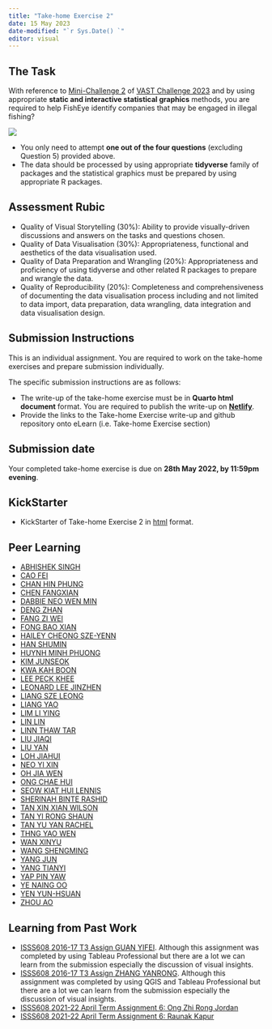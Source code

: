 ```yaml
---
title: "Take-home Exercise 2"
date: 15 May 2023
date-modified: "`r Sys.Date() `"
editor: visual
---
```


## The Task

With reference to [Mini-Challenge 2](https://vast-challenge.github.io/2023/MC2.html) of [VAST Challenge 2023](https://vast-challenge.github.io/2023/index.html) and by using appropriate **static and interactive statistical graphics** methods, you are required to help FishEye identify companies that may be engaged in illegal fishing?

![](img/mc2.jpg)

::: callout-important
-   You only need to attempt **one out of the four questions** (excluding Question 5) provided above.
-   The data should be processed by using appropriate **tidyverse** family of packages and the statistical graphics must be prepared by using appropriate R packages.
:::

## Assessment Rubic

-   Quality of Visual Storytelling (30%): Ability to provide visually-driven discussions and answers on the tasks and questions chosen.
-   Quality of Data Visualisation (30%): Appropriateness, functional and aesthetics of the data visualisation used.
-   Quality of Data Preparation and Wrangling (20%): Appropriateness and proficiency of using tidyverse and other related R packages to prepare and wrangle the data.
-   Quality of Reproducibility (20%): Completeness and comprehensiveness of documenting the data visualisation process including and not limited to data import, data preparation, data wrangling, data integration and data visualisation design.

## Submission Instructions

This is an individual assignment. You are required to work on the take-home exercises and prepare submission individually.

::: callout-important
The specific submission instructions are as follows:

-   The write-up of the take-home exercise must be in **Quarto html document** format. You are required to publish the write-up on [**Netlify**](https://www.netlify.com/).
-   Provide the links to the Take-home Exercise write-up and github repository onto eLearn (i.e. Take-home Exercise section)
:::

## Submission date

Your completed take-home exercise is due on **28th May 2022, by 11:59pm evening**.

## KickStarter

-   KickStarter of Take-home Exercise 2 in [html](TH_EX02/MC2-Kick-starter1.html) format.

## Peer Learning

-   [ABHISHEK SINGH](https://abhisheksinghvaa.netlify.app/takehome%20exercise/takehome%20ex%202/takehome2)
-   [CAO FEI](https://isss608-vaa.netlify.app/Take-home_Ex/Take-home_Ex02/Take-home_Ex02.html)
-   [CHAN HIN PHUNG](https://clinquant-toffee-2ed3a1.netlify.app/take-home_ex/take-home_ex02/takehome02)
-   [CHEN FANGXIAN](https://isss608-chenfx.netlify.app/take-home_ex/take-home_ex02/take-home_ex02)
-   [DABBIE NEO WEN MIN](https://isss608-dabbieneo-ay2022-23.netlify.app/take-home_ex/take-home_ex02/take-home_ex02)
-   [DENG ZHAN](https://isss608-christina.netlify.app/take-home_ex/take-home_ex02/take-home_ex2)
-   [FANG ZI WEI](https://isss608-ay2023apr-zwfang.netlify.app/take-home_ex/take-home_ex02/take-home_ex02)
-   [FONG BAO XIAN](https://fongbx-isss608-visual-analytics.netlify.app/take-home%20ex/take-home_ex02/take-home_ex02)
-   [HAILEY CHEONG SZE-YENN](https://isss608-ay2023-haileycsy.netlify.app/take-home_ex/take-home_ex02/take-home_ex02)
-   [HAN SHUMIN](https://master--isss608vaa-shuminhan.netlify.app/take-home_exercise/take-home_ex2/take-home_ex2r)
-   [HUYNH MINH PHUONG](https://mphuynh-vaa.netlify.app/take-home_ex/take-home_ex02/take-home_ex02)
-   [KIM JUNSEOK](https://isss608-js.netlify.app/take-home_ex/take-home_ex02/take-home_ex02)
-   [KWA KAH BOON](https://cosmic-boon.netlify.app/take-home_ex/take-home_ex02/take-home_ex2)
-   [LEE PECK KHEE](https://isss608-ay2022-23t2-leepeckkhee.netlify.app/take-home_ex/take-home_ex02/take-home_ex02)
-   [LEONARD LEE JINZHEN](https://isss608-ay2022-23-ll.netlify.app/take-home_ex/take-home_ex02/take-home_ex02)
-   [LIANG SZE LEONG](https://isss608-ay2022-23t3.netlify.app/take-home_ex/take-home_ex02/take-home_ex02)
-   [LIANG YAO](https://isss608-vaa-liangyao.netlify.app/take-home_ex/take-home_ex02/take-home_ex02)
-   [LIM LI YING](https://visualanalyticsbyly.netlify.app/take-home_ex/take-home_ex02/take-home_ex02)
-   [LIN LIN](https://isss608-wendylinlin-2023.netlify.app/takehomeex/takehomeex2/takehomeex2)
-   [LINN THAW TAR](https://linnthawtar-visualanalytics.netlify.app/take_home_exercise/take_home_ex_02_1/take_home_ex02_1)
-   [LIU JIAQI](https://isss608-vaa-liujiaqi.netlify.app/take_home_ex/take-home_ex02/take_home_ex02)
-   [LIU YAN](https://isss608-ay2022-23t3liuyan.netlify.app/take-home%20exercise/take-home%20exercise%202/take-home_ex02)
-   [LOH JIAHUI](https://isss608-lohjiahui.netlify.app/take-home_exercises/take-home_ex02/take-home_ex02_v2)
-   [NEO YI XIN](https://isss608-neoyixin.netlify.app/take-home_ex/take-home_ex02/take-home_ex02)
-   [OH JIA WEN](https://isss608-ohjiawen.netlify.app/take-home_ex/take_home_ex02/take-home_ex02)
-   [ONG CHAE HUI](https://smu-isss608-vaa.netlify.app/take-home_ex/take-home_ex02/take-home_ex02)
-   [SEOW KIAT HUI LENNIS](https://isss608-lennis-apr2023.netlify.app/take-home_ex/take-home_ex02/take-home_ex02)
-   [SHERINAH BINTE RASHID](https://isss608-sherinahr.netlify.app/take-home_ex/take-home_ex02/take-home_ex02)
-   [TAN XIN XIAN WILSON](https://isss608-vaa-wxxtan.netlify.app/take-home_ex/take-home_ex_02.html)
-   [TAN YI RONG SHAUN](https://isss608-ay2022-23t3-shauntanyr.netlify.app/take-home_ex/take-home_ex02/take-home_ex02)
-   [TAN YU YAN RACHEL](https://rachelvaasite.netlify.app/take-home-exercise/take-home-exercise_02/take_home_exercise_02_v2)
-   [THNG YAO WEN](https://thngyaowen-iss608.netlify.app/take-home_ex/take-home_ex02/take-home_ex02_2)
-   [WAN XINYU](https://isss608-ay2022-23-xinyu.netlify.app/take-home_ex/take-home_ex02/take-home_ex02)
-   [WANG SHENGMING](https://isss608-vaa-smlurker.netlify.app/take-home_ex/take-home_ex02/take-home_ex02)
-   [YANG JUN](https://isss608-junyang2022smu.netlify.app/take_home_ex/take_home_ex_02/take_home_ex_02.html)
-   [YANG TIANYI](https://isss608-yangtianyi.netlify.app/take-home_ex/take-home_ex02/take-home_ex02)
-   [YAP PIN YAW](https://isss608-ay2023-24t3-april.netlify.app/take_home_ex/take-home_ex02/take-home_ex02)
-   [YE NAING OO](https://isss608ay202223aprnoye09.netlify.app/take-home-exercise_2)
-   [YEN YUN-HSUAN](https://visual-analysis-2023-yenyunhsuan.netlify.app/take-home_ex/take-home_ex02/take-home_ex02)
-   [ZHOU AO](https://isss608-fy2022-23-apr.netlify.app/take-home_ex/take-home_ex02/take-home_ex02)

## Learning from Past Work

-   [ISSS608 2016-17 T3 Assign GUAN YIFEI](https://wiki.smu.edu.sg/1617t3isss608g1/ISSS608_2016-17_T3_Assign_GUAN_YIFEI). Although this assignment was completed by using Tableau Professional but there are a lot we can learn from the submission especially the discussion of visual insights.
-   [ISSS608 2016-17 T3 Assign ZHANG YANRONG](https://wiki.smu.edu.sg/1617t3isss608g1/ISSS608_2016-17_T3_Assign_ZHANG_YANRONG). Although this assignment was completed by using QGIS and Tableau Professional but there are a lot we can learn from the submission especially the discussion of visual insights.
-   [ISSS608 2021-22 April Term Assignment 6: Ong Zhi Rong Jordan](https://isss608-jordan-va.netlify.app/th_ex6/th_ex6.html)
-   [ISSS608 2021-22 April Term Assignment 6: Raunak Kapur](https://isss608-raunakkapur.netlify.app/th_ex/the6)
